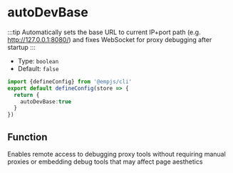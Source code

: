 # autoDevBase
:::tip
Automatically sets the base URL to current IP+port path (e.g. http://127.0.0.1:8080/) and fixes WebSocket for proxy debugging after startup
:::

+ Type: `boolean`
+ Default: `false`

```ts title="emp-config.js"
import {defineConfig} from '@empjs/cli'
export default defineConfig(store => {
  return {
    autoDevBase:true
  }
})
```

## Function
Enables remote access to debugging proxy tools without requiring manual proxies or embedding debug tools that may affect page aesthetics